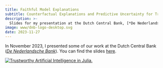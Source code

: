 ```yaml
---
title: Faithful Model Explanations
subtitle: Counterfactual Explanations and Predictive Uncertainty for Trustworthy Machine Learning
description: >-
  Slides for my presentation at the Dutch Central Bank, [*De Nederlandsche Bank*](https://www.dnb.nl/).
image: www/dnb-logo-desktop.svg
date: 2023-11-27
---
```


In November 2023, I presented some of our work at the Dutch Central Bank ([*De Nederlandsche Bank*](https://www.dnb.nl/)). You can find the slides [here](presentation.qmd){target="_blank"}.

[![Trustworthy Artificial Intelligence in Julia.](www/dnb-logo-desktop.svg)](https://www.dnb.nl/)
